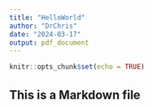 ```yaml
---
title: "HelloWorld"
author: "DrChris"
date: "2024-03-17"
output: pdf_document
---
```


```r
knitr::opts_chunk$set(echo = TRUE)
```

## This is a Markdown file

